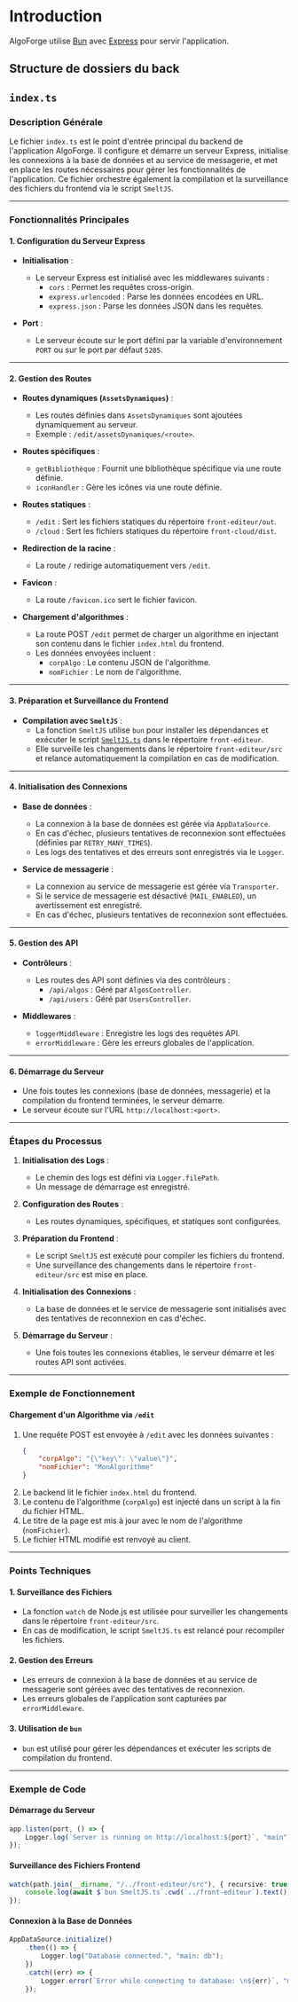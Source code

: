 
# Introduction

AlgoForge utilise [Bun](https://bun.sh) avec [Express](https://expressjs.com/) pour servir l'application.

## Structure de dossiers du back

<GitHubFolderStructure githubUrl="https://github.com/Bing-Chill-inc/Algoforge-main" pathToDisplay="src/back" />

## `index.ts`

### Description Générale

Le fichier `index.ts` est le point d'entrée principal du backend de l'application AlgoForge. Il configure et démarre un serveur Express, initialise les connexions à la base de données et au service de messagerie, et met en place les routes nécessaires pour gérer les fonctionnalités de l'application. Ce fichier orchestre également la compilation et la surveillance des fichiers du frontend via le script `SmeltJS`.

---

### Fonctionnalités Principales

#### 1. **Configuration du Serveur Express**

-   **Initialisation** :

    -   Le serveur Express est initialisé avec les middlewares suivants :
        -   `cors` : Permet les requêtes cross-origin.
        -   `express.urlencoded` : Parse les données encodées en URL.
        -   `express.json` : Parse les données JSON dans les requêtes.

-   **Port** :
    -   Le serveur écoute sur le port défini par la variable d'environnement `PORT` ou sur le port par défaut `5205`.

---

#### 2. **Gestion des Routes**

-   **Routes dynamiques (`AssetsDynamiques`)** :

    -   Les routes définies dans `AssetsDynamiques` sont ajoutées dynamiquement au serveur.
    -   Exemple : `/edit/assetsDynamiques/<route>`.

-   **Routes spécifiques** :

    -   `getBibliothèque` : Fournit une bibliothèque spécifique via une route définie.
    -   `iconHandler` : Gère les icônes via une route définie.

-   **Routes statiques** :

    -   `/edit` : Sert les fichiers statiques du répertoire `front-editeur/out`.
    -   `/cloud` : Sert les fichiers statiques du répertoire `front-cloud/dist`.

-   **Redirection de la racine** :

    -   La route `/` redirige automatiquement vers `/edit`.

-   **Favicon** :

    -   La route `/favicon.ico` sert le fichier favicon.

-   **Chargement d'algorithmes** :
    -   La route POST `/edit` permet de charger un algorithme en injectant son contenu dans le fichier `index.html` du frontend.
    -   Les données envoyées incluent :
        -   `corpAlgo` : Le contenu JSON de l'algorithme.
        -   `nomFichier` : Le nom de l'algorithme.

---

#### 3. **Préparation et Surveillance du Frontend**

-   **Compilation avec `SmeltJS`** :
    -   La fonction `SmeltJS` utilise `bun` pour installer les dépendances et exécuter le script [`SmeltJS.ts`](../03_editeur/07_smeltjs.mdx) dans le répertoire `front-editeur`.
    -   Elle surveille les changements dans le répertoire `front-editeur/src` et relance automatiquement la compilation en cas de modification.

---

#### 4. **Initialisation des Connexions**

-   **Base de données** :

    -   La connexion à la base de données est gérée via `AppDataSource`.
    -   En cas d'échec, plusieurs tentatives de reconnexion sont effectuées (définies par `RETRY_MANY_TIMES`).
    -   Les logs des tentatives et des erreurs sont enregistrés via le `Logger`.

-   **Service de messagerie** :
    -   La connexion au service de messagerie est gérée via `Transporter`.
    -   Si le service de messagerie est désactivé (`MAIL_ENABLED`), un avertissement est enregistré.
    -   En cas d'échec, plusieurs tentatives de reconnexion sont effectuées.

---

#### 5. **Gestion des API**

-   **Contrôleurs** :

    -   Les routes des API sont définies via des contrôleurs :
        -   `/api/algos` : Géré par `AlgosController`.
        -   `/api/users` : Géré par `UsersController`.

-   **Middlewares** :
    -   `loggerMiddleware` : Enregistre les logs des requêtes API.
    -   `errorMiddleware` : Gère les erreurs globales de l'application.

---

#### 6. **Démarrage du Serveur**

-   Une fois toutes les connexions (base de données, messagerie) et la compilation du frontend terminées, le serveur démarre.
-   Le serveur écoute sur l'URL `http://localhost:<port>`.

---

### Étapes du Processus

1. **Initialisation des Logs** :

    - Le chemin des logs est défini via `Logger.filePath`.
    - Un message de démarrage est enregistré.

2. **Configuration des Routes** :

    - Les routes dynamiques, spécifiques, et statiques sont configurées.

3. **Préparation du Frontend** :

    - Le script `SmeltJS` est exécuté pour compiler les fichiers du frontend.
    - Une surveillance des changements dans le répertoire `front-editeur/src` est mise en place.

4. **Initialisation des Connexions** :

    - La base de données et le service de messagerie sont initialisés avec des tentatives de reconnexion en cas d'échec.

5. **Démarrage du Serveur** :
    - Une fois toutes les connexions établies, le serveur démarre et les routes API sont activées.

---

### Exemple de Fonctionnement

#### Chargement d'un Algorithme via `/edit`

1. Une requête POST est envoyée à `/edit` avec les données suivantes :
    ```json
    {
    	"corpAlgo": "{\"key\": \"value\"}",
    	"nomFichier": "MonAlgorithme"
    }
    ```
2. Le backend lit le fichier `index.html` du frontend.
3. Le contenu de l'algorithme (`corpAlgo`) est injecté dans un script à la fin du fichier HTML.
4. Le titre de la page est mis à jour avec le nom de l'algorithme (`nomFichier`).
5. Le fichier HTML modifié est renvoyé au client.

---

### Points Techniques

#### 1. **Surveillance des Fichiers**

-   La fonction `watch` de Node.js est utilisée pour surveiller les changements dans le répertoire `front-editeur/src`.
-   En cas de modification, le script `SmeltJS.ts` est relancé pour recompiler les fichiers.

#### 2. **Gestion des Erreurs**

-   Les erreurs de connexion à la base de données et au service de messagerie sont gérées avec des tentatives de reconnexion.
-   Les erreurs globales de l'application sont capturées par `errorMiddleware`.

#### 3. **Utilisation de `bun`**

-   `bun` est utilisé pour gérer les dépendances et exécuter les scripts de compilation du frontend.

---

### Exemple de Code

#### Démarrage du Serveur

```typescript
app.listen(port, () => {
	Logger.log(`Server is running on http://localhost:${port}`, "main");
});
```

#### Surveillance des Fichiers Frontend

```typescript
watch(path.join(__dirname, "/../front-editeur/src"), { recursive: true }, async () => {
	console.log(await $`bun SmeltJS.ts`.cwd(`../front-editeur`).text());
});
```

#### Connexion à la Base de Données

```typescript
AppDataSource.initialize()
	.then(() => {
		Logger.log("Database connected.", "main: db");
	})
	.catch((err) => {
		Logger.error(`Error while connecting to database: \n${err}`, "main: db");
	});
```
